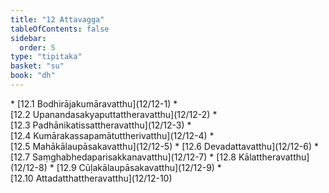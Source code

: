 ```yaml
---
title: "12 Attavagga"
tableOfContents: false
sidebar:
  order: 5
type: "tipitaka"
basket: "su"
book: "dh"
---
```



<DynamicBreadcrumb />



<TableOfContents book="dh" section="12">
* [12.1 Bodhirājakumāravatthu](12/12-1)
* [12.2 Upanandasakyaputtattheravatthu](12/12-2)
* [12.3 Padhānikatissattheravatthu](12/12-3)
* [12.4 Kumārakassapamātuttherivatthu](12/12-4)
* [12.5 Mahākālaupāsakavatthu](12/12-5)
* [12.6 Devadattavatthu](12/12-6)
* [12.7 Saṃghabhedaparisakkanavatthu](12/12-7)
* [12.8 Kālattheravatthu](12/12-8)
* [12.9 Cūḷakālaupāsakavatthu](12/12-9)
* [12.10 Attadatthattheravatthu](12/12-10)
</TableOfContents>